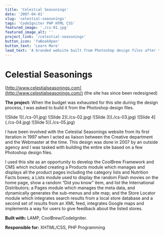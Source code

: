 ```yaml
---
title: 'Celestial Seasonings'
date: '2007-04-01'
slug: 'celestial-seasonings'
tags: 'CodeIgniter PHP HTML CSS'
featured_image: './cs-01.jpg'
featured_image_alt: ''
project_link: '/celestial-seasonings'
button_icon: 'faBookOpen'
button_text: 'Learn More'
lead_text: 'A branded website built from Photoshop design files after the design process exhausted the budget. I used it as an opportunity to develop several modules for [Coolbrew](#coolbrew) including Products, Lists, Pages, and Store Locator.'
---
```


# Celestial Seasonings

[http://www.celestialseasonings.com](http://www.celestialseasonings.com/) (the site has since been redesigned)

**The project:** When the budget was exhausted for this site during the design process, I was asked to build it from the Photoshop design files.

<Carousel variant="dark">
  <Carousel.Item>
    ![Slide 1](./cs-01.jpg)
  </Carousel.Item>
  <Carousel.Item>
    ![Slide 2](./cs-02.jpg)
  </Carousel.Item>
  <Carousel.Item>
    ![Slide 3](./cs-03.jpg)
  </Carousel.Item>
  <Carousel.Item>
    ![Slide 4](./cs-04.jpg)
  </Carousel.Item>
  <Carousel.Item>
    ![Slide 5](./cs-05.jpg)
  </Carousel.Item>
</Carousel>

I have been involved with the Celestial Seasonings website from its first iteration in 1997 when I acted as liaison between the Creative department and the Webmaster at the time. This design was done in 2007 by an outside agency and I was tasked with building the entire site based on a few Photoshop design files.

I used this site as an opportunity to develop the CoolBrew Framework and CMS which included creating a Products module which manages and displays all the product pages including the category lists and Nutrition Facts boxes; a Lists module used to display the random Flash movies on the home page, show a random “Did you know” item, and list the International Distributors; a Pages module which manages the meta data, and dynamically generates the sub-menus and site map; and the Store Locator module which integrates search results from a local store database and a second set of results from an XML feed, integrates Google maps and implements a way for users to give feedback about the listed stores.

**Built with:** LAMP, CoolBrew/CodeIgniter.

**Responsible for:** XHTML/CSS, PHP Programming